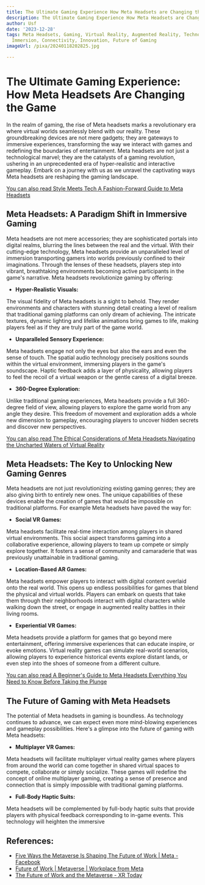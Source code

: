 ```yaml
---
title: The Ultimate Gaming Experience How Meta Headsets are Changing the Game
description: The Ultimate Gaming Experience How Meta Headsets are Changing the Game
author: Usf
date: '2023-12-28'
tags: Meta Headsets, Gaming, Virtual Reality, Augmented Reality, Technology, Entertainment,
  Immersion, Connectivity, Innovation, Future of Gaming
imageUrl: /pixa/20240118202825.jpg

---
```

#  **The Ultimate Gaming Experience:** How Meta Headsets Are Changing the  Game

In the realm of gaming,  the rise of Meta headsets marks a revolutionary era where  virtual worlds seamlessly blend with our reality. These groundbreaking devices are not mere gadgets; they are gateways to immersive experiences,  transforming the way we interact with games and redefining the boundaries of entertainment. Meta headsets are not just a technological marvel; they are  the catalysts of a gaming revolution, ushering in an unprecedented  era of hyper-realistic and interactive gameplay. Embark  on a journey with us  as  we unravel the captivating ways Meta  headsets are  reshaping the gaming landscape.

[You can also read Style Meets Tech  A Fashion-Forward Guide to Meta Headsets](Style%20Meets%20Tech%20A%20Fashion-Forward%20Guide%20to%20Meta%20Headsets)


## **Meta Headsets: A Paradigm Shift in Immersive Gaming**

Meta headsets are not mere accessories; they are sophisticated portals  into digital realms,  blurring the lines between the real and the virtual.  With their cutting-edge technology, Meta headsets provide an unparalleled  level of immersion transporting gamers into worlds previously confined to their imaginations. Through the lenses of these headsets, players step into  vibrant, breathtaking  environments becoming active participants in  the game's narrative. Meta headsets revolutionize gaming by offering:

- **Hyper-Realistic Visuals:**

The visual fidelity of Meta headsets is a sight to  behold. They render environments and characters with stunning detail creating a level of realism that traditional gaming platforms can only dream of achieving. The intricate textures, dynamic lighting and lifelike animations bring games to life, making players feel as if they are truly part of the game world.

- **Unparalleled Sensory Experience:**

Meta headsets engage not only the eyes but also the ears and even  the sense of touch. The spatial audio technology precisely positions sounds within the virtual environment,  immersing players in the  game's soundscape. Haptic  feedback adds a layer of physicality, allowing players  to feel the recoil of  a virtual weapon or the gentle caress of a digital breeze.

- **360-Degree Exploration:**

Unlike traditional gaming experiences, Meta headsets  provide a full 360-degree field of view, allowing players to explore the game  world  from any angle they desire. This freedom of movement and exploration  adds a whole new  dimension to  gameplay,  encouraging players to uncover hidden secrets and discover new perspectives.

[You  can also read The Ethical Considerations of Meta Headsets Navigating the  Uncharted Waters of Virtual Reality](The%20Ethical%20Considerations%20of%20Meta%20Headsets%20Navigating%20the%20Uncharted%20Waters%20of%20Virtual%20Reality)


## **Meta Headsets:  The Key to Unlocking New Gaming Genres**

Meta headsets are  not just revolutionizing existing gaming genres; they are also giving birth to entirely new ones. The unique capabilities  of  these devices enable the creation of games  that  would be impossible on traditional platforms. For example Meta headsets  have paved the way for:

- **Social VR Games:**

Meta headsets facilitate real-time interaction  among  players in shared virtual environments. This social aspect transforms gaming into a collaborative experience, allowing players to team up compete or simply explore together. It fosters a sense of  community and  camaraderie that was previously unattainable in traditional gaming.

-  **Location-Based  AR Games:**

Meta headsets empower  players to interact with digital content overlaid onto  the real world. This opens up endless possibilities for games that blend the physical and  virtual worlds. Players  can embark on quests that take  them through their neighborhoods interact with digital characters while walking down the street, or engage in augmented reality battles in their living rooms.

- **Experiential VR Games:**

Meta headsets provide  a platform for games that go beyond mere entertainment, offering immersive experiences that can educate  inspire, or evoke emotions. Virtual reality games can simulate real-world scenarios, allowing players to experience historical events explore distant lands, or even step into the shoes of  someone from a different culture.

[You can also read A  Beginner's Guide to Meta Headsets Everything You Need to Know Before Taking the Plunge](A%20Beginner%27s%20Guide%20to%20Meta%20Headsets%20Everything%20You%20Need%20to%20Know%20Before%20Taking%20the%20Plunge)


## **The Future of Gaming with Meta Headsets**

The potential of Meta headsets in gaming is boundless. As technology continues to advance, we can expect even more mind-blowing experiences and gameplay  possibilities. Here's a glimpse  into the future of gaming with Meta headsets:

- **Multiplayer VR Games:**

Meta headsets will facilitate  multiplayer virtual reality games where  players from  around the world can come together in  shared virtual spaces to compete, collaborate or simply socialize. These games will redefine the concept of online multiplayer gaming, creating a sense  of presence and connection that is simply  impossible with  traditional gaming platforms.

- **Full-Body Haptic Suits:**

Meta headsets will be  complemented by full-body haptic  suits that  provide players with physical feedback corresponding to in-game events.  This technology  will heighten the immersive

## References:
- [Five Ways the Metaverse Is Shaping The Future of Work | Meta - Facebook](https://about.fb.com/news/2023/05/how-the-metaverse-is-shaping-the-future-of-work/)
- [Future of Work | Metaverse | Workplace from Meta](https://www.workplace.com/future-of-work)
- [The Future of Work and the Metaverse - XR Today](https://www.xrtoday.com/mixed-reality/what-is-the-future-of-work-and-the-metaverse/)
